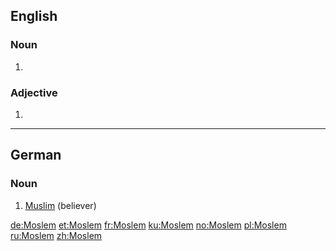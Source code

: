 {{also|moslem}}
==English==

===Noun===
{{en-noun}}

# {{alternative spelling of|[[Muslim]]}}

===Adjective===
{{en-adj|-}}

# {{alternative spelling of|[[Muslim]]}}

----

==German==

===Noun===
{{infl|de|noun|g=m}}

# [[Muslim]] (believer)

{{tbot entry|German|Muslim|2008|October|de}}

[[de:Moslem]]
[[et:Moslem]]
[[fr:Moslem]]
[[ku:Moslem]]
[[no:Moslem]]
[[pl:Moslem]]
[[ru:Moslem]]
[[zh:Moslem]]